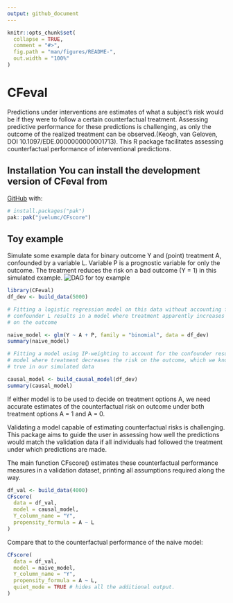 ```yaml
---
output: github_document
---
```

<!-- README.md is generated from README.Rmd. Please edit that file -->
```r
knitr::opts_chunk$set(
  collapse = TRUE,
  comment = "#>",
  fig.path = "man/figures/README-",
  out.width = "100%"
)
```
# CFeval <!-- badges: start --> <!-- badges: end -->

Predictions under interventions are estimates of what a subject's risk would be
if they were to follow a certain counterfactual treatment. Assessing predictive
performance for these predictions is challenging, as only the outcome of the
realized treatment can be observed.(Keogh, van Geloven, DOI
10.1097/EDE.0000000000001713). This R package facilitates assessing
counterfactual performance of interventional predictions.

## Installation You can install the development version of CFeval from
[GitHub](https://github.com/) with:
``` r
# install.packages("pak")
pak::pak("jvelumc/CFscore")
```
## Toy example

Simulate some example data for binary outcome Y and (point) treatment A,
confounded by a variable L. Variable P is a prognostic variable for only the
outcome. The treatment reduces the risk on a bad outcome (Y = 1) in this simulated 
example. 
![DAG for toy example](dag.png)

```r
library(CFeval)
df_dev <- build_data(5000)

# Fitting a logistic regression model on this data without accounting for the
# confounder L results in a model where treatment apparently increases the risk
# on the outcome

naive_model <- glm(Y ~ A + P, family = "binomial", data = df_dev)
summary(naive_model)

# Fitting a model using IP-weighting to account for the confounder results in a
# model where treatment decreases the risk on the outcome, which we know to be
# true in our simulated data

causal_model <- build_causal_model(df_dev)
summary(causal_model)
```

If either model is to be used to decide on treatment options A, we need accurate
estimates of the counterfactual risk on outcome under both treatment options A =
1 and A = 0. 

Validating a model capable of estimating counterfactual risks is challenging. 
This package aims to guide the user in assessing how well the predictions would 
match the validation data if all individuals had followed the treatment under 
which predictions are made. 

The main function CFscore() estimates these counterfactual performance measures 
in a validation dataset, printing all assumptions required along the way.


```r
df_val <- build_data(4000)
CFscore(
  data = df_val,
  model = causal_model, 
  Y_column_name = "Y", 
  propensity_formula = A ~ L
)
```

Compare that to the counterfactual performance of the naive model:
```r
CFscore(
  data = df_val,
  model = naive_model,
  Y_column_name = "Y",
  propensity_formula = A ~ L,
  quiet_mode = TRUE # hides all the additional output.
)
```

